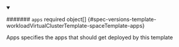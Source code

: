 


<details className="config-field" data-expandable="true" open>
<summary>

####### `apps` <span className="config-field-required" data-required="false">required</span> <span className="config-field-type">object[]</span> <span className="config-field-default"></span> <span className="config-field-enum"></span> {#spec-versions-template-workloadVirtualClusterTemplate-spaceTemplate-apps}

Apps specifies the apps that should get deployed by this template

</summary>

<PartialAppsreference />


</details>
